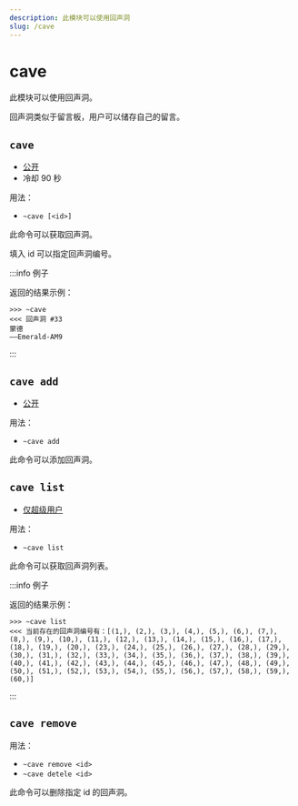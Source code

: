 ```yaml
---
description: 此模块可以使用回声洞
slug: /cave
---
```


# cave



此模块可以使用回声洞。

回声洞类似于留言板，用户可以储存自己的留言。

## `cave`

-   [公开](permissions)
-   冷却 90 秒

用法：

-   `~cave [<id>]`

此命令可以获取回声洞。

填入 id 可以指定回声洞编号。

:::info 例子

返回的结果示例：

```
>>> ~cave
<<< 回声洞 #33
蒙德
——Emerald-AM9
```

:::

## `cave add`

-   [公开](permissions)

用法：

-   `~cave add`

此命令可以添加回声洞。

## `cave list`

-   [仅超级用户](permissions)

用法：

-   `~cave list`

此命令可以获取回声洞列表。

:::info 例子

返回的结果示例：

```
>>> ~cave list
<<< 当前存在的回声洞编号有：[(1,), (2,), (3,), (4,), (5,), (6,), (7,), (8,), (9,), (10,), (11,), (12,), (13,), (14,), (15,), (16,), (17,), (18,), (19,), (20,), (23,), (24,), (25,), (26,), (27,), (28,), (29,), (30,), (31,), (32,), (33,), (34,), (35,), (36,), (37,), (38,), (39,), (40,), (41,), (42,), (43,), (44,), (45,), (46,), (47,), (48,), (49,), (50,), (51,), (52,), (53,), (54,), (55,), (56,), (57,), (58,), (59,), (60,)]
```

:::

## `cave remove`

用法：

-   `~cave remove <id>`
-   `~cave detele <id>`

此命令可以删除指定 id 的回声洞。
